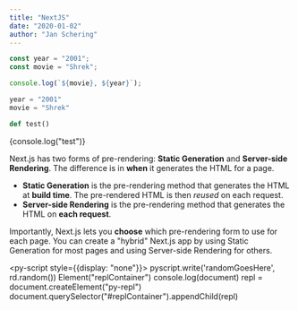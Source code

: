 ```yaml
---
title: "NextJS"
date: "2020-01-02"
author: "Jan Schering"
---
```


```js
const year = "2001";
const movie = "Shrek";

console.log(`${movie}, ${year}`);
```

```py
year = "2001"
movie = "Shrek"

def test()
```

{console.log("test")}

Next.js has two forms of pre-rendering: **Static Generation** and **Server-side Rendering**. The difference is in **when** it generates the HTML for a page.

- **Static Generation** is the pre-rendering method that generates the HTML at **build time**. The pre-rendered HTML is then _reused_ on each request.
- **Server-side Rendering** is the pre-rendering method that generates the HTML on **each request**.

Importantly, Next.js lets you **choose** which pre-rendering form to use for each page. You can create a "hybrid" Next.js app by using Static Generation for most pages and using Server-side Rendering for others.

<div id="randomGoesHere" style={{ width: "400px" }} />

<script defer src="https://pyscript.net/alpha/pyscript.js"></script>

<div id="replContainer" style={{color: "black"}} />

<py-script style={{display: "none"}}>
  pyscript.write('randomGoesHere', rd.random())
  Element("replContainer")
  console.log(document)
  repl = document.createElement("py-repl")
  document.querySelector("#replContainer").appendChild(repl)
</py-script>
